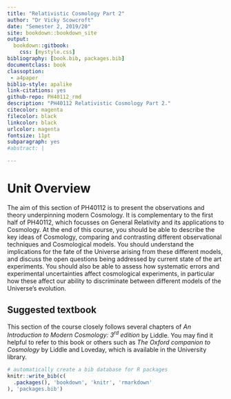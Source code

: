 ```yaml
---
title: "Relativistic Cosmology Part 2"
author: "Dr Vicky Scowcroft"
date: "Semester 2, 2019/20"
site: bookdown::bookdown_site
output: 
  bookdown::gitbook:
    css: [mystyle.css]
bibliography: [book.bib, packages.bib]
documentclass: book
classoption: 
 - a4paper
biblio-style: apalike
link-citations: yes
github-repo: PH40112_rmd
description: "PH40112 Relativistic Cosmology Part 2."
citecolor: magenta
filecolor: black
linkcolor: black
urlcolor: magenta
fontsize: 11pt
subparagraph: yes
#abstract: | 

---
```

# Unit Overview {-}
  The aim of this section of PH40112 is to present the observations and
  theory underpinning modern Cosmology. It is complementary to the first
  half of PH40112, which focusses on General Relativity and its
  applications to Cosmology. At the end of this course, you should be
  able to describe the key ideas of Cosmology, comparing and contrasting
  different observational techniques and Cosmological models. You should
  understand the implications for the fate of the Universe arising from
  these different models, and discuss the open questions being addressed
  by current state of the art experiments. You should also be able to
  assess how systematic errors and experimental uncertainties affect
  cosmological experiments, in particular how these affect our ability
  to discriminate between different models of the Universe's evolution.
  

## Suggested textbook {-}
  This section of the course closely follows several chapters of *An
  Introduction to Modern Cosmology: 3<sup>rd</sup> edition* by Liddle.
  You may find it helpful to refer to this book or others such as *The
  Oxford companion to Cosmology* by Liddle and Loveday, which is
  available in the University library.


```r
# automatically create a bib database for R packages
knitr::write_bib(c(
  .packages(), 'bookdown', 'knitr', 'rmarkdown'
), 'packages.bib')
```

